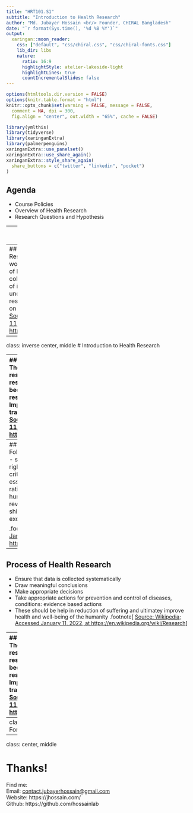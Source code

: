 ```yaml
---
title: "HRT101.S1"
subtitle: "Introduction to Health Research"
author: "Md. Jubayer Hossain <br/> Founder, CHIRAL Bangladesh"
date: "`r format(Sys.time(), '%d %B %Y')`"
output:
  xaringan::moon_reader:
    css: ["default", "css/chiral.css", "css/chiral-fonts.css"]
    lib_dir: libs
    nature:
      ratio: 16:9
      highlightStyle: atelier-lakeside-light
      highlightLines: true
      countIncrementalSlides: false
---
```


```r
options(htmltools.dir.version = FALSE)
options(knitr.table.format = "html") 
knitr::opts_chunk$set(warning = FALSE, message = FALSE, 
  comment = NA, dpi = 300,
  fig.align = "center", out.width = "65%", cache = FALSE)

library(ymlthis)
library(tidyverse)
library(xaringanExtra)
library(palmerpenguins)
xaringanExtra::use_panelset()
xaringanExtra::use_share_again()
xaringanExtra::style_share_again(
  share_buttons = c("twitter", "linkedin", "pocket")
)
```

## Agenda 
- Course Policies
- Overview of Health Research 
- Research Questions and Hypothesis 



---
class: inverse center, middle
# Introduction to Research


---
## What is Research?
**Definition-1:** Research is ”creative and systematic work undertaken to increase the stock of knowledge”.It involves the collection, organization, and analysis of information to increase understanding of a topic or issue. A research project may be an expansion on past work in the field. 
.footnote[
[Source: Wikipedia; Accessed January 11, 2022, at https://en.wikipedia.org/wiki/Research]()
]


---
class: inverse center, middle
# Introduction to Health Research


---
## Dimension of Health Research
- Theoretical research and applied research 
- Preventive and therapeutic research 
- Bench based research and bedside research 
- Exploratory research and confirmatory research 
- Implementation research and transnational research
.footnote[
[Source: Wikipedia; Accessed January 11, 2022, at https://en.wikipedia.org/wiki/Research]()
]


---
## Fundamental Principles to be Followed 
- Planning stage is very critical - spend enough time and involve the right people in planning  
- Team work is critical 
- Three levels of review are essential  
    - Scientific review: novelty, rationality, justification 
    - Ethics review: human subjects protection
    - Regulatory review: foreign funding, sample shipment, intellectual property, exchange of visitors
    
.footnote[
[Source: Wikipedia; Accessed January 11, 2022, at https://en.wikipedia.org/wiki/Research]()
]

---
## Process of Health Research
- Ensure that data is collected systematically
- Draw meaningful conclusions 
- Make appropriate decisions  
- Take appropriate actions for prevention and control of diseases, conditions: evidence based actions  
- These should be help in reduction of suffering and ultimatey improve health and well-being of the humanity
.footnote[
[Source: Wikipedia; Accessed January 11, 2022, at https://en.wikipedia.org/wiki/Research]()
]



---
## Dimension of Health Research
- Theoretical research and applied research 
- Preventive and therapeutic research 
- Bench based research and bedside research 
- Exploratory research and confirmatory research 
- Implementation research and transnational research
.footnote[
[Source: Wikipedia; Accessed January 11, 2022, at https://en.wikipedia.org/wiki/Research]()
]

---
class: inverse center, middle
# Formulating Research Question



---
class: center, middle

# Thanks!

Find me: <br/>
Email: [contact.jubayerhossain@gmail.com](#)<br/>
Website: https://jhossain.com/<br/> 
Github: https://github.com/hossainlab<br/>